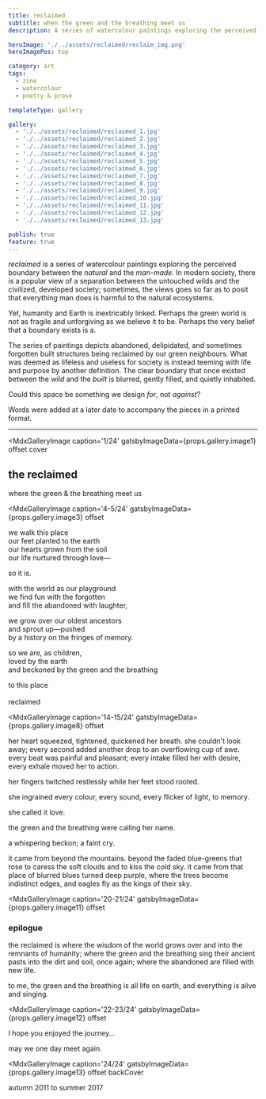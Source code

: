 ```yaml
---
title: reclaimed
subtitle: when the green and the breathing meet us
description: A series of watercolour paintings exploring the perceived boundary between the natural and the man-made. The series of paintings depicts abandoned, delipidated, and sometimes forgotten built structures being reclaimed by our green neighbours.

heroImage: './../assets/reclaimed/reclaim_img.png'
heroImagePos: top

category: art
tags:
  - zine
  - watercolour
  - poetry & prose

templateType: gallery

gallery:
  - './../assets/reclaimed/reclaimed_1.jpg'
  - './../assets/reclaimed/reclaimed_2.jpg'
  - './../assets/reclaimed/reclaimed_3.jpg'
  - './../assets/reclaimed/reclaimed_4.jpg'
  - './../assets/reclaimed/reclaimed_5.jpg'
  - './../assets/reclaimed/reclaimed_6.jpg'
  - './../assets/reclaimed/reclaimed_7.jpg'
  - './../assets/reclaimed/reclaimed_8.jpg'
  - './../assets/reclaimed/reclaimed_9.jpg'
  - './../assets/reclaimed/reclaimed_10.jpg'
  - './../assets/reclaimed/reclaimed_11.jpg'
  - './../assets/reclaimed/reclaimed_12.jpg'
  - './../assets/reclaimed/reclaimed_13.jpg'

publish: true
feature: true
---
```


*reclaimed* is a series of watercolour paintings exploring the perceived boundary between the *natural* and the *man-made.* In modern society, there is a popular view of a separation between the untouched wilds and the civilized, developed society; sometimes, the views goes so far as to posit that everything man does is harmful to the natural ecosystems.

Yet, humanity and Earth is inextricably linked. Perhaps the green world is not as fragile and unforgiving as we believe it to be. Perhaps the very belief that a boundary exists is a.

The series of paintings depicts abandoned, delipidated, and sometimes forgotten built structures being reclaimed by our green neighbours. What was deemed as lifeless and useless for society is instead teeming with life and purpose by another definition. The clear boundary that once existed between the *wild* and the *built* is blurred, gently filled, and quietly inhabited.

Could this space be something we design *for*, not *against*?

Words were added at a later date to accompany the pieces in a printed format.

---

<MdxGalleryImage
  caption='1/24'
  gatsbyImageData={props.gallery.image1}
  offset cover
>

  ## the reclaimed
  where the green & the breathing meet us

</MdxGalleryImage>

<MdxGalleryImage
  caption='2-3/24'
  gatsbyImageData={props.gallery.image2}
  offset
/>

<MdxGalleryImage
  caption='4-5/24'
  gatsbyImageData={props.gallery.image3}
  offset
>

  we walk this place  
  our feet planted to the earth  
  our hearts grown from the soil  
  our life nurtured through love&mdash;

  so it is.

  with the world as our playground  
  we find fun with the forgotten  
  and fill the abandoned with laughter,

  we grow over our oldest ancestors  
  and sprout up&mdash;pushed  
  by a history on the fringes of memory.

  so we are, as children,  
  loved by the earth  
  and beckoned by the green and the breathing

  to this place  
  <br />
  reclaimed

</MdxGalleryImage>

<MdxGalleryImage
  caption='6-7/24'
  gatsbyImageData={props.gallery.image4}
  offset
/>

<MdxGalleryImage
  caption='8-9/24'
  gatsbyImageData={props.gallery.image5}
  offset
/>

<MdxGalleryImage
  caption='10-11/24'
  gatsbyImageData={props.gallery.image6}
  offset
/>

<MdxGalleryImage
  caption='12-13/24'
  gatsbyImageData={props.gallery.image7}
  offset
/>

<MdxGalleryImage
  caption='14-15/24'
  gatsbyImageData={props.gallery.image8}
  offset
>

  her heart squeezed, tightened, quickened her breath. she couldn't look away; every second added another drop to an overflowing cup of awe. every beat was painful and pleasant; every intake filled her with desire, every exhale moved her to action.

  her fingers twitched restlessly while her feet stood rooted.

  she ingrained every colour, every sound, every flicker of light, to memory.

  she called it love.

  the green and the breathing were calling her name.

  a whispering beckon; a faint cry.

  it came from beyond the mountains. beyond the faded blue-greens that rose to caress the soft clouds and to kiss the cold sky. it came from that place of blurred blues turned deep purple, where the trees become indistinct edges, and eagles fly as the kings of their sky.

</MdxGalleryImage>

<MdxGalleryImage
  caption='16-17/24'
  gatsbyImageData={props.gallery.image9}
  offset
/>

<MdxGalleryImage
  caption='18-19/24'
  gatsbyImageData={props.gallery.image10}
  offset
/>

<MdxGalleryImage
  caption='20-21/24'
  gatsbyImageData={props.gallery.image11}
  offset
>

  ### epilogue

  the reclaimed is where the wisdom of the world grows over and into the remnants of humanity; where the green and the breathing sing their ancient pasts into the dirt and soil, once again; where the abandoned are filled with new life.

  to me, the green and the breathing is all life on earth, and everything is alive and singing.

</MdxGalleryImage>

<MdxGalleryImage
  caption='22-23/24'
  gatsbyImageData={props.gallery.image12}
  offset
>

  I hope you enjoyed the journey...

  may we one day meet again.

</MdxGalleryImage>

<MdxGalleryImage
  caption='24/24'
  gatsbyImageData={props.gallery.image13}
  offset backCover
>

  autumn 2011 to summer 2017

</MdxGalleryImage>